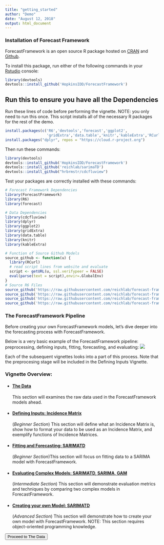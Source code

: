 ```yaml
---
title: "getting_started"
author: "Demo"
date: "August 12, 2018"
output: html_document
---
```


### Installation of Forecast Framework
ForecastFramework is an open source R package hosted on [CRAN](https://cran.r-project.org/web/packages/ForecastFramework/index.html) and [Github](https://github.com/HopkinsIDD/ForecastFramework). 

To install this package, run either of the following commands in your [Rstudio](https://www.rstudio.com/) console:
```r
library(devtools)
devtools::install_github('HopkinsIDD/ForecastFramework')
```

## Run this to ensure you have all the Dependencies
Run these lines of code before performing the vignette. NOTE: you only need to run this once. This script installs all of the necessary R packages for the rest of the demo.
```r
install.packages(c('R6','devtools','forecast','ggplot2',
                   'gridExtra','data.table','knitr','kableExtra','RCurl'))
install.packages("dplyr", repos = "https://cloud.r-project.org")
```
Then run these commands:
```r
library(devtools)
devtools::install_github('HopkinsIDD/ForecastFramework')
devtools::install_github('reichlab/sarimaTD') 
devtools::install_github("hrbrmstr/cdcfluview")
```
Test your packages are correctly installed with these commands:
```r
# Forecast Framework Dependencies
library(ForecastFramework)
library(R6)
library(forecast)

# Data Dependencies
library(cdcfluview)
library(dplyr)
library(ggplot2)
library(gridExtra)
library(data.table)
library(knitr)
library(kableExtra)

# Function of Source Github Models
source_github <- function(u) {
  library(RCurl)
  # read script lines from website and evaluate
  script <- getURL(u, ssl.verifypeer = FALSE)
  eval(parse(text = script),envir=.GlobalEnv)
}  
# Source R6 Files
source_github('https://raw.githubusercontent.com/reichlab/forecast-framework-demos/master/models/ContestModel.R')
source_github('https://raw.githubusercontent.com/reichlab/forecast-framework-demos/master/models/SARIMAModel.R')
source_github('https://raw.githubusercontent.com/reichlab/forecast-framework-demos/master/models/GamModel.R')
source_github('https://raw.githubusercontent.com/reichlab/forecast-framework-demos/master/models/SARIMATD1Model.R')
```

### The ForecastFramework Pipeline
Before creating your own ForecastFramework models, let's dive deeper into the forecasting process with ForecastFramework.

Below is a very basic example of the ForecastFramework pipeline: preprocessing, defining inputs, fitting, forecasting, and evaluating:
<img src="images/ff_pipeline.png" class="large">

Each of the subsequent vignettes looks into a part of this process. Note that the preprocesing stage will be included in the Defining Inputs Vignette.

### Vignette Overview:
* #### [The Data](#the-data-1)
This section will examines the raw data used in the ForecastFramework models ahead.
* #### [Defining Inputs: Incidence Matrix](#defining-inputs-incidence-matrix-1)
(*Beginner Section*) This section will define what an Incidence Matrix is, show how to format your data to be used as an Incidence Matrix, and exemplify functions of Incidence Matrices.
* #### [Fitting and Forecasting: SARIMATD](#fitting-and-forecasting)
(*Beginner Section*)This section will focus on fitting data to a SARIMA model with ForecastFramework.
* #### [Evaluating Complex Models: SARIMATD, SARIMA, GAM](#evaluating-multiple-models)
(*Intermediate Section*) This section will demonstrate evaluation metrics and techniques by comparing two complex models in ForecastFramework.
* #### [Creating your own Model: SARIMATD](#creating-your-own-model)
(*Advanced Section*) This section will demonstrate how to create your own model with ForecastFramework. NOTE: This section requires object-oriented programming knowledge.

<a href="#the-data-1"><button type="button" class="btn btn-raised btn-secondary">Proceed to The Data</button></a>
